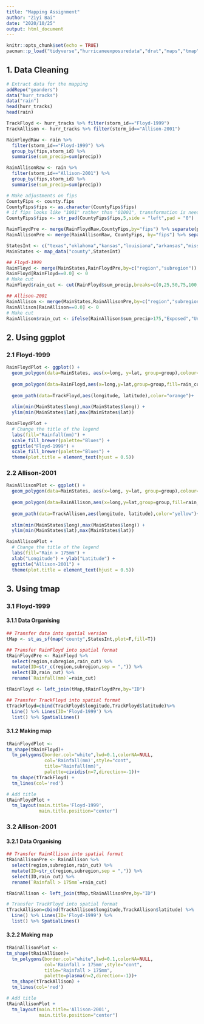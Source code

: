 ```yaml
---
title: "Mapping Assignment"
author: "Ziyi Bai"
date: "2020/10/25"
output: html_document
---
```


```r
knitr::opts_chunk$set(echo = TRUE)
pacman::p_load("tidyverse","hurricaneexposuredata","drat","maps","tmap","sf","viridis","sp")
```

## 1. Data Cleaning

```r
# Extract data for the mapping
addRepo("geanders")
data("hurr_tracks")
data("rain")
head(hurr_tracks)
head(rain)
```

```r
TrackFloyd <- hurr_tracks %>% filter(storm_id=="Floyd-1999")
TrackAllison <- hurr_tracks %>% filter(storm_id=="Allison-2001")
```

```r
RainFloydRaw <- rain %>% 
  filter(storm_id=="Floyd-1999") %>% 
  group_by(fips,storm_id) %>% 
  summarise(sum_precip=sum(precip))

RainAllisonRaw <- rain %>%
  filter(storm_id=="Allison-2001") %>%
  group_by(fips,storm_id) %>%
  summarise(sum_precip=sum(precip))
```

```r
# Make adjustments on fips
CountyFips <- county.fips
CountyFips$fips <- as.character(CountyFips$fips)
# if fips looks like "1001" rather than "01001", transformation is needed
CountyFips$fips <- str_pad(CountyFips$fips,5,side = "left",pad = "0")
```

```r
RainFloydPre <- merge(RainFloydRaw,CountyFips,by="fips") %>% separate(polyname, into= c("region","subregion"),sep= ",")
RainAllisonPre <- merge(RainAllisonRaw, CountyFips, by="fips") %>% separate(polyname, into=c("region","subregion"),sep=",")
```


```r
StatesInt <- c("texas","oklahoma","kansas","louisiana","arkansas","missouri","iowa","wisconsin","michigan","illinois","indiana","ohio","kentucky","tennessee","alabama","mississippi","florida","georgia","south carolina","north carolina","virginia","west virginia","maryland","delaware","pennsylvania","new jersey","new york","connecticut","rhode island","massachusetts","vermont","new hampshire","maine")
MainStates <- map_data("county",StatesInt)
```


```r
## Floyd-1999
RainFloyd <- merge(MainStates,RainFloydPre,by=c("region","subregion"))
RainFloyd[RainFloyd==0.0] <- 0
# Make cut
RainFloyd$rain_cut <- cut(RainFloyd$sum_precip,breaks=c(0,25,50,75,100,125,150,175,200,225))

## Allison-2001
RainAllison <- merge(MainStates,RainAllisonPre,by=c("region","subregion"))
RainAllison[RainAllison==0.0] <- 0
# Make cut
RainAllison$rain_cut <- ifelse(RainAllison$sum_precip>175,"Exposed","Unexposed")
```


## 2. Using ggplot
### 2.1 Floyd-1999

```r
RainFloydPlot <- ggplot() + 
  geom_polygon(data=MainStates, aes(x=long, y=lat, group=group),colour="black",fill="white") + 
  
  geom_polygon(data=RainFloyd,aes(x=long,y=lat,group=group,fill=rain_cut),colour="transparent")+
  
  geom_path(data=TrackFloyd,aes(longitude, latitude),color="orange")+
  
  xlim(min(MainStates$long),max(MainStates$long)) + 
  ylim(min(MainStates$lat),max(MainStates$lat))
```

```r
RainFloydPlot + 
  # Change the title of the legend
  labs(fill="Rainfall(mm)") + 
  scale_fill_brewer(palette="Blues") +
  ggtitle("Floyd-1999") + 
  scale_fill_brewer(palette="Blues") +
  theme(plot.title = element_text(hjust = 0.5))
```

### 2.2 Allison-2001

```r
RainAllisonPlot <- ggplot() + 
  geom_polygon(data=MainStates, aes(x=long, y=lat, group=group),colour="black",fill="white") + 
  
  geom_polygon(data=RainAllison,aes(x=long,y=lat,group=group,fill=rain_cut),colour="transparent")+
  
  geom_path(data=TrackAllison,aes(longitude, latitude),color="yellow")+
  
  xlim(min(MainStates$long),max(MainStates$long)) + 
  ylim(min(MainStates$lat),max(MainStates$lat))
```

```r
RainAllisonPlot + 
  # Change the title of the legend
  labs(fill="Rain > 175mm") +  
  xlab("Longitude") + ylab("Latitude") +
  ggtitle("Allison-2001") + 
  theme(plot.title = element_text(hjust = 0.5))
```

## 3. Using tmap

### 3.1 Floyd-1999
#### 3.1.1 Data Organising 
```r
## Transfer data into spatial version
tMap <- st_as_sf(map("county",StatesInt,plot=F,fill=T))

## Transfer RainFloyd into spatial format 
tRainFloydPre <- RainFloyd %>% 
  select(region,subregion,rain_cut) %>% 
  mutate(ID=str_c(region,subregion,sep = ",")) %>% 
  select(ID,rain_cut) %>% 
  rename(`Rainfall(mm)`=rain_cut)

tRainFloyd <- left_join(tMap,tRainFloydPre,by="ID")

## Transfer TrackFloyd into spatial format
tTrackFloyd=cbind(TrackFloyd$longitude,TrackFloyd$latitude)%>%
  Line() %>% Lines(ID='Floyd-1999') %>%
  list() %>% SpatialLines()
```

#### 3.1.2 Making map
```r
tRainFloydPlot <- 
tm_shape(tRainFloyd)+
  tm_polygons(border.col="white",lwd=0.1,colorNA=NULL,
              col='Rainfall(mm)',style="cont",
              title="Rainfall(mm)",
              palette=cividis(n=7,direction=-1))+
  tm_shape(tTrackFloyd) +
  tm_lines(col='red')

# Add title
tRainFloydPlot + 
  tm_layout(main.title='Floyd-1999',
            main.title.position="center")
```



### 3.2 Allison-2001

#### 3.2.1 Data Organising
```r
## Transfer RainAllison into spatial format
tRainAllisonPre <- RainAllison %>% 
  select(region,subregion,rain_cut) %>% 
  mutate(ID=str_c(region,subregion,sep = ",")) %>% 
  select(ID,rain_cut) %>% 
  rename(`Rainfall > 175mm`=rain_cut)

tRainAllison <- left_join(tMap,tRainAllisonPre,by="ID")

# Transfer TrackFloyd into spatial format
tTrackAllison=cbind(TrackAllison$longitude,TrackAllison$latitude) %>%
  Line() %>% Lines(ID='Floyd-1999') %>%
  list() %>% SpatialLines()
```

#### 3.2.2 Making map
```r
tRainAllisonPlot <- 
tm_shape(tRainAllison)+
  tm_polygons(border.col="white",lwd=0.1,colorNA=NULL,
              col='Rainfall > 175mm',style="cont",
              title="Rainfall > 175mm",
              palette=plasma(n=2,direction=-1))+
  tm_shape(tTrackAllison) +
  tm_lines(col='red')

# Add title
tRainAllisonPlot + 
  tm_layout(main.title='Allison-2001',
            main.title.position="center")
```

